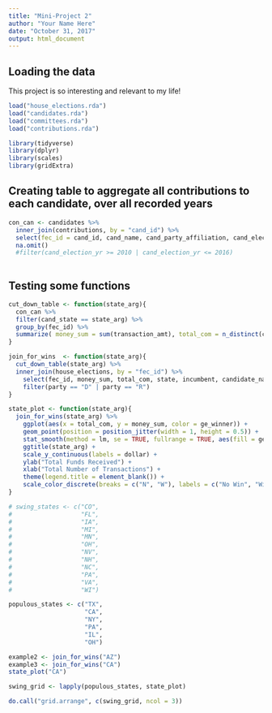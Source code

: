 ```yaml
---
title: "Mini-Project 2"
author: "Your Name Here"
date: "October 31, 2017"
output: html_document
---
```



## Loading the data

This project is so interesting and relevant to my life!

```r
load("house_elections.rda")
load("candidates.rda")
load("committees.rda")
load("contributions.rda")
```


```r
library(tidyverse)
library(dplyr)
library(scales)
library(gridExtra)
```

## Creating table to aggregate all contributions to each candidate, over all recorded years
```r
con_can <- candidates %>%
  inner_join(contributions, by = "cand_id") %>%
  select(fec_id = cand_id, cand_name, cand_party_affiliation, cand_election_yr, cand_office_district,cand_st1, cand_city, cand_state, cand_zip, cmte_id, committee_name = name, committee_city = city, committee_state = state, transaction_dt, transaction_amt, tran_id) %>%
  na.omit()
  #filter(cand_election_yr >= 2010 | cand_election_yr <= 2016)
  
```

## Testing some functions
```r

cut_down_table <- function(state_arg){
  con_can %>%
  filter(cand_state == state_arg) %>%
  group_by(fec_id) %>%
  summarize( money_sum = sum(transaction_amt), total_com = n_distinct(committee_name))
}

join_for_wins  <- function(state_arg){
  cut_down_table(state_arg) %>%
  inner_join(house_elections, by = "fec_id") %>%
    select(fec_id, money_sum, total_com, state, incumbent, candidate_name, party, ge_winner) %>%
    filter(party == "D" | party == "R")
}

state_plot <- function(state_arg){
  join_for_wins(state_arg) %>%
    ggplot(aes(x = total_com, y = money_sum, color = ge_winner)) + 
    geom_point(position = position_jitter(width = 1, height = 0.5)) + 
    stat_smooth(method = lm, se = TRUE, fullrange = TRUE, aes(fill = ge_winner), show.legend = FALSE) + 
    ggtitle(state_arg) +
    scale_y_continuous(labels = dollar) + 
    ylab("Total Funds Received") + 
    xlab("Total Number of Transactions") +
    theme(legend.title = element_blank()) + 
    scale_color_discrete(breaks = c("N", "W"), labels = c("No Win", "Win"))
}

# swing_states <- c("CO",
#                   "FL",
#                   "IA",
#                   "MI",
#                   "MN",
#                   "OH",
#                   "NV",
#                   "NH",
#                   "NC",
#                   "PA",
#                   "VA",
#                   "WI")

populous_states <- c("TX",
                     "CA",
                     "NY",
                     "PA",
                     "IL",
                     "OH")

example2 <- join_for_wins("AZ")
example3 <- join_for_wins("CA")
state_plot("CA")

swing_grid <- lapply(populous_states, state_plot)

do.call("grid.arrange", c(swing_grid, ncol = 3))

```

